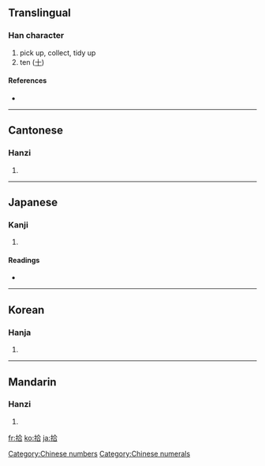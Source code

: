 {{also|十}}
==Translingual==

===Han character===
{{Han char|rn=64|rad=手|as=06|sn=9|four=5806<sub>1</sub>|canj=手人一口 (QOMR)|ids=⿰[[扌]][[合]]}}

# pick up, collect, tidy up
# ten ([[十]])

====References====
* {{Han ref|kx=0428.240|dkj=12014|dj=0777.180|hdz=31872.010|uh=62FE|ud=25342|bh=AC42|bd=44098}}

[[Category:Chinese numbers]]
[[Category:Chinese numerals]]

----

==Cantonese==

===Hanzi===
{{yue-hanzi|jyut=|y=sap6}}

# {{defn|Cantonese}}

----

==Japanese==

===Kanji===
{{ja-kanji|grade=3|rs=手06}}

# {{defn|Japanese}}

====Readings====
* {{ja-readings|on=[[しゅう]] (shū), [[じゅう]] (jū)|kun=[[ひろう]] (hirou), [[とお]] (too)}}

----

==Korean==

===Hanja===
{{ko-hanja|hangeul=[[습]], [[십]]|eumhun=|rv=seup, sip|mr=sŭp, sip|y=sup, sip}}

# {{defn|Korean}}

----

==Mandarin==

===Hanzi===
{{cmn-hanzi|pin=[[jiè]] ([[jie4]]), [[shè]] ([[she4]]), [[shí]] ([[shi2]])|wg=chieh<sup>4</sup>, she<sup>4</sup>, shih<sup>2</sup>}}

# {{defn|Mandarin}}

[[fr:拾]]
[[ko:拾]]
[[ja:拾]]
